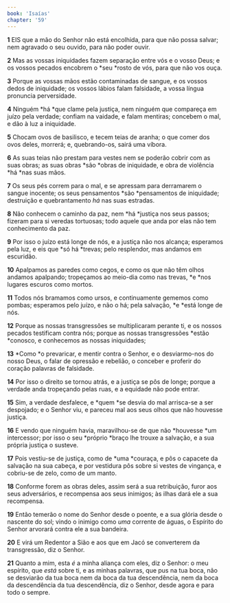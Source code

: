 ```yaml
---
book: 'Isaías'
chapter: '59'
---
```


**1** EIS que a mão do Senhor não está encolhida, para que não possa salvar; nem agravado o seu ouvido, para não poder ouvir.

**2** Mas as vossas iniquidades fazem separação entre vós e o vosso Deus; e os vossos pecados encobrem o *seu *rosto de vós, para que não vos ouça.

**3** Porque as vossas mãos estão contaminadas de sangue, e os vossos dedos de iniquidade; os vossos lábios falam falsidade, a vossa língua pronuncia perversidade.

**4** Ninguém *há *que clame pela justiça, nem ninguém que compareça em juízo pela verdade; confiam na vaidade, e falam mentiras; concebem o mal, e dão à luz a iniquidade.

**5** Chocam ovos de basilisco, e tecem teias de aranha; o que comer dos ovos deles, morrerá; e, quebrando-os, sairá uma víbora.

**6** As suas teias não prestam para vestes nem se poderão cobrir com as suas obras; as suas obras *são *obras de iniquidade, e obra de violência *há *nas suas mãos.

**7** Os seus pés correm para o mal, e se apressam para derramarem o sangue inocente; os seus pensamentos *são *pensamentos de iniquidade; destruição e quebrantamento _há_ nas suas estradas.

**8** Não conhecem o caminho da paz, nem *há *justiça nos seus passos; fizeram para si veredas tortuosas; todo aquele que anda por elas não tem conhecimento da paz.

**9** Por isso o juízo está longe de nós, e a justiça não nos alcança; esperamos pela luz, e eis que *só há *trevas; pelo resplendor, mas andamos em escuridão.

**10** Apalpamos as paredes como cegos, e como os que não têm olhos andamos apalpando; tropeçamos ao meio-dia como nas trevas, *e *nos lugares escuros como mortos.

**11** Todos nós bramamos como ursos, e continuamente gememos como pombas; esperamos pelo juízo, e não o há; pela salvação, *e *está longe de nós.

**12** Porque as nossas transgressões se multiplicaram perante ti, e os nossos pecados testificam contra nós; porque as nossas transgressões *estão *conosco, e conhecemos as nossas iniquidades;

**13** *Como *o prevaricar, e mentir contra o Senhor, e o desviarmo-nos do nosso Deus, o falar de opressão e rebelião, o conceber e proferir do coração palavras de falsidade.

**14** Por isso o direito se tornou atrás, e a justiça se pôs de longe; porque a verdade anda tropeçando pelas ruas, e a equidade não pode entrar.

**15** Sim, a verdade desfalece, e *quem *se desvia do mal arrisca-se a ser despojado; e o Senhor viu, e pareceu mal aos seus olhos que não houvesse justiça.

**16** E vendo que ninguém havia, maravilhou-se de que não *houvesse *um intercessor; por isso o seu *próprio *braço lhe trouxe a salvação, e a sua própria justiça o susteve.

**17** Pois vestiu-se de justiça, como de *uma *couraça, e pôs o capacete da salvação na sua cabeça, e por vestidura pôs sobre si vestes de vingança, e cobriu-se de zelo, como de um manto.

**18** Conforme forem as obras deles, assim será a sua retribuição, furor aos seus adversários, e recompensa aos seus inimigos; às ilhas dará ele a sua recompensa.

**19** Então temerão o nome do Senhor desde o poente, e a sua glória desde o nascente do sol; vindo o inimigo como _uma_ corrente de águas, o Espírito do Senhor arvorará contra ele a sua bandeira.

**20** E virá um Redentor a Sião e aos que em Jacó se converterem da transgressão, diz o Senhor.

**21** Quanto a mim, esta _é_ a minha aliança com eles, diz o Senhor: o meu espírito, que _está_ sobre ti, e as minhas palavras, que pus na tua boca, não se desviarão da tua boca nem da boca da tua descendência, nem da boca da descendência da tua descendência, diz o Senhor, desde agora e para todo o sempre.
